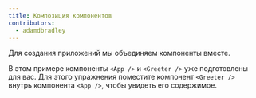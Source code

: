 ```yaml
---
title: Композиция компонентов
contributors:
  - adamdbradley
---
```


Для создания приложений мы объединяем компоненты вместе.

В этом примере компоненты `<App />` и `<Greeter />` уже подготовлены для вас. Для этого упражнения поместите компонент `<Greeter />` внутрь компонента `<App />`, чтобы увидеть его содержимое.
